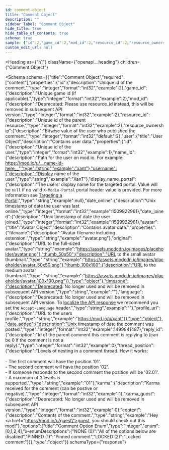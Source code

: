 ```yaml
---
id: comment-object
title: "Comment Object"
description: ""
sidebar_label: "Comment Object"
hide_title: true
hide_table_of_contents: true
schema: true
sample: {"id":2,"game_id":2,"mod_id":2,"resource_id":2,"resource_ownership":2,"user":{"id":1,"name_id":"xant","username":"XanT","display_name_portal":null,"date_online":1509922961,"date_joined":1509922961,"avatar":{"filename":"avatar.png","original":"https://assets.modcdn.io/images/placeholder/avatar.png","thumb_50x50":"https://assets.modcdn.io/images/placeholder/avatar_50x50.png","thumb_100x100":"https://assets.modcdn.io/images/placeholder/avatar_100x100.png"},"timezone":"","language":"","profile_url":"https://mod.io/u/xant"},"date_added":1499841487,"reply_id":0,"thread_position":"01","karma":1,"karma_guest":0,"content":"Hey <a href=\"https://mod.io/u/guest\">guest</a>, you should check out this mod!","options":0}
custom_edit_url: null
---
```



<Heading
  as={"h1"}
  className={"openapi__heading"}
  children={"Comment Object"}
>
</Heading>





<Schema
  schema={{"title":"Comment Object","required":["content"],"properties":{"id":{"description":"Unique id of the comment.","type":"integer","format":"int32","example":2},"game_id":{"description":"Unique game id (if applicable).","type":"integer","format":"int32","example":2},"mod_id":{"description":"Deprecated: Please use resource_id instead, this will be removed in subsequent API version.","type":"integer","format":"int32","example":2},"resource_id":{"description":"Unique id of the parent resource.","type":"integer","format":"int32","example":2},"resource_ownership":{"description":"Bitwise value of the user who published the comment.","type":"integer","format":"int32","default":2},"user":{"title":"User Object","description":"Contains user data.","properties":{"id":{"description":"Unique id of the user.","type":"integer","format":"int32","example":1},"name_id":{"description":"Path for the user on mod.io. For example: https://mod.io/u/__name-id-here__","type":"string","example":"xant"},"username":{"description":"Display name of the user.","type":"string","example":"XanT"},"display_name_portal":{"description":"The users' display name for the targeted portal. Value will be `null` if no valid `X-Modio-Portal` portal header value is provided. For more information see [Targeting a Portal](/restapi/docs/targeting-a-portal).","type":"string","example":null},"date_online":{"description":"Unix timestamp of date the user was last online.","type":"integer","format":"int32","example":1509922961},"date_joined":{"description":"Unix timestamp of date the user joined.","type":"integer","format":"int32","example":1509922961},"avatar":{"title":"Avatar Object","description":"Contains avatar data.","properties":{"filename":{"description":"Avatar filename including extension.","type":"string","example":"avatar.png"},"original":{"description":"URL to the full-sized avatar.","type":"string","example":"https://assets.modcdn.io/images/placeholder/avatar.png"},"thumb_50x50":{"description":"URL to the small avatar thumbnail.","type":"string","example":"https://assets.modcdn.io/images/placeholder/avatar_50x50.png"},"thumb_100x100":{"description":"URL to the medium avatar thumbnail.","type":"string","example":"https://assets.modcdn.io/images/placeholder/avatar_100x100.png"}},"type":"object"},"timezone":{"description":"Deprecated: No longer used and will be removed in subsequent API version.","type":"string","example":""},"language":{"description":"Deprecated: No longer used and will be removed in subsequent API version. To [localize the API response](/restapi/docs/localization) we recommend you set the `Accept-Language` header.","type":"string","example":""},"profile_url":{"description":"URL to the users profile.","type":"string","example":"https://mod.io/u/xant"}},"type":"object"},"date_added":{"description":"Unix timestamp of date the comment was posted.","type":"integer","format":"int32","example":1499841487},"reply_id":{"description":"Id of the parent comment this comment is replying to (can be 0 if the comment is not a reply).","type":"integer","format":"int32","example":0},"thread_position":{"description":"Levels of nesting in a comment thread. How it works:<br /><br />- The first comment will have the position '01'.<br />- The second comment will have the position '02'.<br />- If someone responds to the second comment the position will be '02.01'.<br />- A maximum of 3 levels is supported.","type":"string","example":"01"},"karma":{"description":"Karma received for the comment (can be postive or negative).","type":"integer","format":"int32","example":1},"karma_guest":{"description":"Deprecated: No longer used and will be removed in subsequent API version.","type":"integer","format":"int32","example":0},"content":{"description":"Contents of the comment.","type":"string","example":"Hey <a href=\"https://mod.io/u/guest\">guest</a>, you should check out this mod!"},"options":{"title":"Comment Option Enum","type":"integer","enum":[0,1,2,4],"x-enumDescriptions":{"NONE (0)":"All of the options below are disabled","PINNED (1)":"Pinned comment","LOCKED (2)":"Locked comment"}}},"type":"object"}}
  schemaType={"response"}
>
  
</Schema>
            